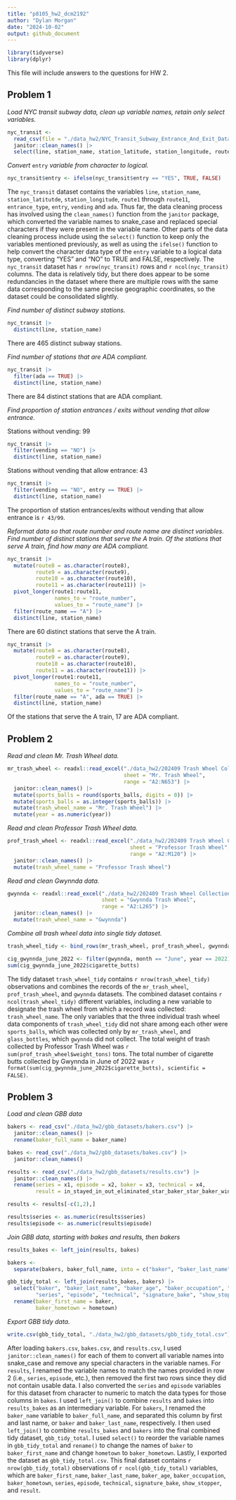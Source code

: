 ```yaml
---
title: "p8105_hw2_dcm2192"
author: "Dylan Morgan"
date: "2024-10-02"
output: github_document
---
```


```r
library(tidyverse)
library(dplyr)
```

This file will include answers to the questions for HW 2. 

## Problem 1

*Load NYC transit subway data, clean up variable names, retain only select variables.*
```r
nyc_transit <- 
  read_csv(file = "./data_hw2/NYC_Transit_Subway_Entrance_And_Exit_Data.csv") |> 
  janitor::clean_names() |> 
  select(line, station_name, station_latitude, station_longitude, route1, route2, route3, route4, route5, route6, route7, route8, route9, route10, route11, entrance_type, entry, vending, ada)
```

*Convert* `entry` *variable from character to logical.*
```r
nyc_transit$entry <- ifelse(nyc_transit$entry == "YES", TRUE, FALSE)
```

The `nyc_transit` dataset contains the variables `line`, `station_name`, `station_latitutde`, `station_longitude`, `route1` through `route11`, `entrance_type`, `entry`, `vending` and `ada`. Thus far, the data cleaning process has involved using the `clean_names()` function from the `janitor` package, which converted the variable names to snake_case and replaced special characters if they were present in the variable name. Other parts of the data cleaning process include using the `select()` function to keep only the variables mentioned previously, as well as using the `ifelse()` function to help convert the character data type of the `entry` variable to a logical data type, converting "YES" and "NO" to TRUE and FALSE, respectively. The `nyc_transit` dataset has `r nrow(nyc_transit)` rows and `r ncol(nyc_transit)` columns. The data is relatively tidy, but there does appear to be some redundancies in the dataset where there are multiple rows with the same data corresponding to the same precise geographic coordinates, so the dataset could be consolidated slightly. 

*Find number of distinct subway stations.*
```r
nyc_transit |> 
  distinct(line, station_name)
```

There are 465 distinct subway stations. 

*Find number of stations that are ADA compliant.*
```r
nyc_transit |> 
  filter(ada == TRUE) |> 
  distinct(line, station_name)
```

There are 84 distinct stations that are ADA compliant. 

*Find proportion of station entrances / exits without vending that allow entrance.*\

Stations without vending: 99
```r
nyc_transit |> 
  filter(vending == "NO") |> 
  distinct(line, station_name)
```

Stations without vending that allow entrance: 43
```r
nyc_transit |> 
  filter(vending == "NO", entry == TRUE) |> 
  distinct(line, station_name)
```

The proportion of station entrances/exits without vending that allow entrance is `r 43/99`. 

*Reformat data so that route number and route name are distinct variables. Find number of distinct stations that serve the A train. Of the stations that serve A train, find how many are ADA compliant.*
```r
nyc_transit |> 
  mutate(route8 = as.character(route8), 
         route9 = as.character(route9), 
         route10 = as.character(route10), 
         route11 = as.character(route11)) |> 
  pivot_longer(route1:route11, 
               names_to = "route_number", 
               values_to = "route_name") |> 
  filter(route_name == "A") |> 
  distinct(line, station_name)
```

There are 60 distinct stations that serve the A train. 

```r
nyc_transit |> 
  mutate(route8 = as.character(route8), 
         route9 = as.character(route9), 
         route10 = as.character(route10), 
         route11 = as.character(route11)) |> 
  pivot_longer(route1:route11, 
               names_to = "route_number", 
               values_to = "route_name") |> 
  filter(route_name == "A", ada == TRUE) |> 
  distinct(line, station_name)
```

Of the stations that serve the A train, 17 are ADA compliant.

## Problem 2
*Read and clean Mr. Trash Wheel data.*
```r
mr_trash_wheel <- readxl::read_excel("./data_hw2/202409 Trash Wheel Collection Data.xlsx", 
                                     sheet = "Mr. Trash Wheel", 
                                     range = "A2:N653") |> 
  janitor::clean_names() |> 
  mutate(sports_balls = round(sports_balls, digits = 0)) |> 
  mutate(sports_balls = as.integer(sports_balls)) |> 
  mutate(trash_wheel_name = "Mr. Trash Wheel") |> 
  mutate(year = as.numeric(year))
```

*Read and clean Professor Trash Wheel data.*
```r
prof_trash_wheel <- readxl::read_excel("./data_hw2/202409 Trash Wheel Collection Data.xlsx",
                                       sheet = "Professor Trash Wheel", 
                                       range = "A2:M120") |> 
  janitor::clean_names() |> 
  mutate(trash_wheel_name = "Professor Trash Wheel")
```

*Read and clean Gwynnda data.*
```r
gwynnda <- readxl::read_excel("./data_hw2/202409 Trash Wheel Collection Data.xlsx", 
                              sheet = "Gwynnda Trash Wheel", 
                              range = "A2:L265") |> 
  janitor::clean_names() |> 
  mutate(trash_wheel_name = "Gwynnda")
```

*Combine all trash wheel data into single tidy dataset.*
```r
trash_wheel_tidy <- bind_rows(mr_trash_wheel, prof_trash_wheel, gwynnda)
```


```r
cig_gwynnda_june_2022 <- filter(gwynnda, month == "June", year == 2022)
sum(cig_gwynnda_june_2022$cigarette_butts)
```

The tidy dataset `trash_wheel_tidy` contains `r nrow(trash_wheel_tidy)` observations and combines the records of the `mr_trash_wheel`, `prof_trash_wheel`, and `gwynnda` datasets. The combined dataset contains `r ncol(trash_wheel_tidy)` different variables, including a new variable to designate the trash wheel from which a record was collected: `trash_wheel_name`. The only variables that the three individual trash wheel data components of `trash_wheel_tidy` did not share among each other were `sports_balls`, which was collected only by `mr_trash_wheel`, and `glass_bottles`, which `gwynnda` did not collect. The total weight of trash collected by Professor Trash Wheel was `r sum(prof_trash_wheel$weight_tons)` tons. The total number of cigarette butts collected by Gwynnda in June of 2022 was `r format(sum(cig_gwynnda_june_2022$cigarette_butts), scientific = FALSE)`. 

## Problem 3

*Load and clean GBB data*
```r
bakers <- read_csv("./data_hw2/gbb_datasets/bakers.csv") |> 
  janitor::clean_names() |> 
  rename(baker_full_name = baker_name)

bakes <- read_csv("./data_hw2/gbb_datasets/bakes.csv") |> 
  janitor::clean_names()

results <- read_csv("./data_hw2/gbb_datasets/results.csv") |> 
  janitor::clean_names() |> 
  rename(series = x1, episode = x2, baker = x3, technical = x4, 
         result = in_stayed_in_out_eliminated_star_baker_star_baker_winner_series_winner_runner_up_series_runner_up_wd_withdrew)

results <- results[-c(1,2),]

results$series <- as.numeric(results$series)
results$episode <- as.numeric(results$episode)
```

*Join GBB data, starting with bakes and results, then bakers*
```r
results_bakes <- left_join(results, bakes)

bakers <-
  separate(bakers, baker_full_name, into = c("baker", "baker_last_name"), sep = " ")

gbb_tidy_total <- left_join(results_bakes, bakers) |>
  select("baker", "baker_last_name", "baker_age", "baker_occupation", "hometown",
         "series", "episode", "technical", "signature_bake", "show_stopper", "result") |>
  rename(baker_first_name = baker,
         baker_hometown = hometown)
```

*Export GBB tidy data.*
```r
write.csv(gbb_tidy_total, "./data_hw2/gbb_datasets/gbb_tidy_total.csv")
```

After loading `bakers.csv`, `bakes.csv`, and `results.csv`, I used `janitor::clean_names()` for each of them to convert all variable names into snake_case and remove any special characters in the variable names. For `results`, I renamed the variable names to match the names provided in row 2 (i.e., `series`, `episode`, etc.), then removed the first two rows since they did not contain usable data. I also converted the `series` and `episode` variables for this dataset from character to numeric to match the data types for those columns in `bakes`. I used `left_join()` to combine `results` and `bakes` into `results_bakes` as an intermediary variable. For `bakers`, I renamed the `baker_name` variable to `baker_full_name`, and separated this column by first and last name, or `baker` and `baker_last_name`, respectively. I then used `left_join()` to combine `results_bakes` and `bakers` into the final combined tidy dataset, `gbb_tidy_total`. I used `select()` to reorder the variable names in `gbb_tidy_total` and `rename()` to change the names of `baker` to `baker_first_name` and change `hometown` to `baker_hometown`. Lastly, I exported the dataset as `gbb_tidy_total.csv`. This final dataset contains `r nrow(gbb_tidy_total)` observations of `r ncol(gbb_tidy_total)` variables, which are `baker_first_name`, `baker_last_name`, `baker_age`, `baker_occupation`, `baker_hometown`, `series`, `episode`, `technical`, `signature_bake`, `show_stopper`, and `result`. 



